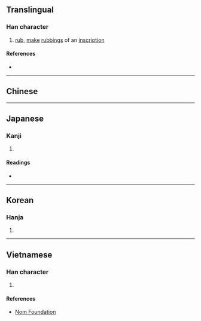 {{also|搭}}
{{character info}}
==Translingual==

===Han character===
{{Han char|rn=64|rad=手|as=10|sn=13|four=56027|canj=QASM|ids=⿰扌𦐇}}

# [[rub]], [[make]] [[rubbing]]s of an [[inscription]]

====References====
* {{Han ref|kx=0447.240|dkj=12503|dj=0798.160|hdz=31931.080|uh=6428|ud=25640|bh=DDAD|bd=56749}}

----

==Chinese==
{{zh-see|拓}}

----

==Japanese==

===Kanji===
{{ja-kanji|grade=|rs=手10}}

# {{rfdef|ja|sort=手10}}

====Readings====
* {{ja-readings
|goon=とう
|kanon=とう
|kun=う-つ, す-る}}

----

==Korean==

===Hanja===
{{ko-hanja|hangeul=탑|eumhun=|rv=tap|mr=t'ap|y=thap}}

# {{rfdef|ko|sort=手10}}

----

==Vietnamese==

===Han character===
{{vi-hantu|rs=手10|thác}}

# {{rfdef|vi|sort=手10}}

====References====
* [http://nomfoundation.org/common/nom_details.php?codepoint=6248 Nom Foundation]